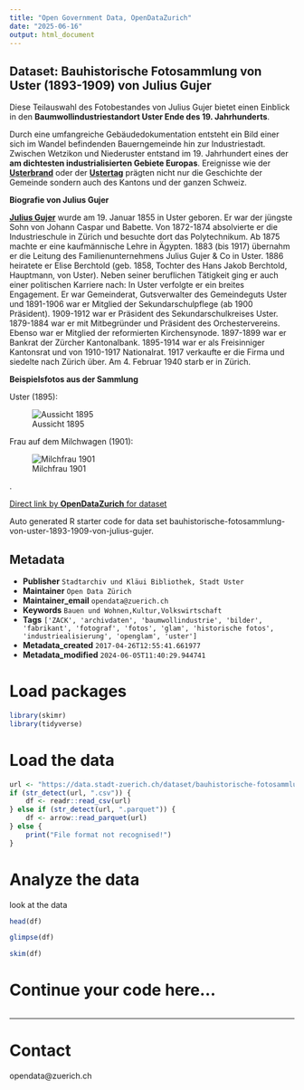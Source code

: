 ```yaml
---
title: "Open Government Data, OpenDataZurich"
date: "2025-06-16"
output: html_document
---
```


## Dataset: Bauhistorische Fotosammlung von Uster (1893-1909) von Julius Gujer

Diese Teilauswahl des Fotobestandes von Julius Gujer bietet einen Einblick in den **Baumwollindustriestandort Uster Ende des 19. Jahrhunderts**. 

Durch eine umfangreiche Gebäudedokumentation entsteht ein Bild einer sich im Wandel befindenden Bauerngemeinde hin zur Industriestadt. Zwischen Wetzikon und Niederuster entstand im 19. Jahrhundert eines der **am dichtesten industrialisierten Gebiete Europas**. Ereignisse wie der [**Usterbrand**](https://de.wikipedia.org/wiki/Usterbrand) oder der [**Ustertag**](https://en.wikipedia.org/wiki/Ustertag) prägten nicht nur die Geschichte der Gemeinde sondern auch des Kantons und der ganzen Schweiz. 

**Biografie von Julius Gujer**

[**Julius Gujer**](http://www.hls-dhs-dss.ch/textes/d/D3639.php) wurde am 19. Januar 1855 in Uster geboren. Er war der jüngste Sohn von Johann Caspar und Babette. 
Von 1872-1874 absolvierte er die Industrieschule in Zürich und besuchte dort das Polytechnikum. 
Ab 1875 machte er eine kaufmännische Lehre in Ägypten. 1883 (bis 1917) übernahm er die Leitung des Familienunternehmens Julius Gujer & Co in Uster.
1886 heiratete er Elise Berchtold (geb. 1858, Tochter des Hans Jakob Berchtold, Hauptmann, von Uster). Neben seiner beruflichen Tätigkeit ging er auch einer politischen Karriere nach: In Uster verfolgte er ein breites Engagement. Er war Gemeinderat, Gutsverwalter des Gemeindeguts Uster und 1891-1906 war er Mitglied der Sekundarschulpflege (ab 1900 Präsident).
1909-1912 war er Präsident des Sekundarschulkreises Uster. 
1879-1884 war er mit Mitbegründer und Präsident des Orchestervereins. Ebenso war er Mitglied der reformierten Kirchensynode. 
1897-1899 war er Bankrat der Zürcher Kantonalbank. 
1895-1914 war er als Freisinniger Kantonsrat und von 1910-1917 Nationalrat.
1917 verkaufte er die Firma und siedelte nach Zürich über. 
Am 4. Februar 1940 starb er in Zürich.

**Beispielsfotos aus der Sammlung**

Uster (1895):


![Aussicht 1895](http://statistik.stadt-zuerich.ch/modules/ogd_bspe/stadtarchiv_ogd/fotosammlung_gujer/1895_1896_04_019_cut.jpg)

Frau auf dem Milchwagen (1901):


![Milchfrau 1901](http://statistik.stadt-zuerich.ch/modules/ogd_bspe/stadtarchiv_ogd/fotosammlung_gujer/1901_08_026_cut.jpg)

.

[Direct link by **OpenDataZurich** for dataset](https://data.stadt-zuerich.ch/dataset/bauhistorische-fotosammlung-von-uster-1893-1909-von-julius-gujer)

Auto generated R starter code for data set bauhistorische-fotosammlung-von-uster-1893-1909-von-julius-gujer.

## Metadata

- **Publisher** `Stadtarchiv und Kläui Bibliothek, Stadt Uster`
- **Maintainer** `Open Data Zürich`
- **Maintainer_email** `opendata@zuerich.ch`
- **Keywords** `Bauen und Wohnen,Kultur,​​Volks​­wirt​­schaft`
- **Tags** `['ZACK', 'archivdaten', 'baumwollindustrie', 'bilder', 'fabrikant', 'fotograf', 'fotos', 'glam', 'historische fotos', 'industriealisierung', 'openglam', 'uster']`
- **Metadata_created** `2017-04-26T12:55:41.661977`
- **Metadata_modified** `2024-06-05T11:40:29.944741`


# Load packages

```r
library(skimr)
library(tidyverse)
```

# Load the data

```r
url <- "https://data.stadt-zuerich.ch/dataset/bauhistorische-fotosammlung-von-uster-1893-1909-von-julius-gujer/download/Metadaten_bauhistorische_Fotosammlung_Gujer.csv"
if (str_detect(url, ".csv")) {
    df <- readr::read_csv(url)
} else if (str_detect(url, ".parquet")) {
    df <- arrow::read_parquet(url)
} else {
    print("File format not recognised!")
}
```

# Analyze the data

look at the data
```r
head(df)
```

```r
glimpse(df)
```

```r
skim(df)
```

# Continue your code here...

```r

```

------------------------------------------------------------------------

# Contact

opendata@zuerich.ch
